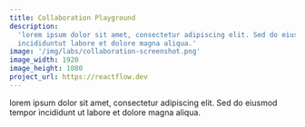 ```yaml
---
title: Collaboration Playground
description:
  'lorem ipsum dolor sit amet, consectetur adipiscing elit. Sed do eiusmod tempor
  incididuntut labore et dolore magna aliqua.'
image: '/img/labs/collaboration-screenshot.png'
image_width: 1920
image_height: 1080
project_url: https://reactflow.dev
---
```


lorem ipsum dolor sit amet, consectetur adipiscing elit. Sed do eiusmod tempor incididunt
ut labore et dolore magna aliqua.
